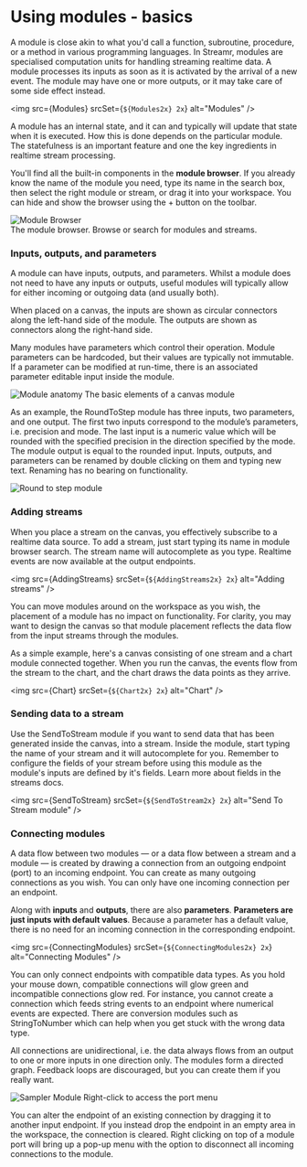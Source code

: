 


# Using modules - basics

A module is close akin to what you'd call a function, subroutine, procedure, or a method in various programming languages. In Streamr, modules are specialised computation units for handling streaming realtime data. A module processes its inputs as soon as it is activated by the arrival of a new event. The module may have one or more outputs, or it may take care of some side effect instead.

<img
  src={Modules}
  srcSet={`${Modules2x} 2x`}
  alt="Modules"
/>

A module has an internal state, and it can and typically will update that state when it is executed. How this is done depends on the particular module. The statefulness is an important feature and one the key ingredients in realtime stream processing.

You'll find all the built-in components in the **module browser**. If you already know the name of the module you need, type its name in the search box, then select the right module or stream, or drag it into your workspace. You can hide and show the browser using the + button on the toolbar.

<div className={docsStyles.mobileImageStretch}>
    <img
    src={ModuleBrowser2x}
    alt="Module Browser"
    />
</div>
<span className={docsStyles.caption}>The module browser. Browse or search for modules and streams.</span>

### Inputs, outputs, and parameters

A module can have inputs, outputs, and parameters. Whilst a module does not need to have any inputs or outputs, useful modules will typically allow for either incoming or outgoing data (and usually both). 

When placed on a canvas, the inputs are shown as circular connectors along the left-hand side of the module. The outputs are shown as connectors along the right-hand side.

Many modules have parameters which control their operation. Module parameters can be hardcoded, but their values are typically not immutable. If a parameter can be modified at run-time, there is an associated parameter editable input inside the module.

<div className={docsStyles.mobileImageStretch}>
    <img
    src={ModuleAnatomy}
    srcSet={`${ModuleAnatomy2x} 2x`}
    alt="Module anatomy"
    />
    <span>The basic elements of a canvas module</span>
</div>

As an example, the RoundToStep module has three inputs, two parameters, and one output. The first two inputs correspond to the module’s parameters, i.e. precision and mode. The last input is a numeric value which will be rounded with the specified precision in the direction specified by the mode. The module output is equal to the rounded input. Inputs, outputs, and parameters can be renamed by double clicking on them and typing new text. Renaming has no bearing on functionality.

<div className={docsStyles.mobileImageStretch}>
    <img
    src={RoundToStep2x}
    alt="Round to step module"
    />
</div>

### Adding streams
When you place a stream on the canvas, you effectively subscribe to a realtime data source. To add a stream, just start typing its name in module browser search. The stream name will autocomplete as you type. Realtime events are now available at the output endpoints.

<img
    src={AddingStreams}
    srcSet={`${AddingStreams2x} 2x`}
    alt="Adding streams"
/>

You can move modules around on the workspace as you wish, the placement of a module has no impact on functionality. For clarity, you may want to design the canvas so that module placement reflects the data flow from the input streams through the modules.

As a simple example, here's a canvas consisting of one stream and a chart module connected together. When you run the canvas, the events flow from the stream to the chart, and the chart draws the data points as they arrive.

<img
    src={Chart}
    srcSet={`${Chart2x} 2x`}
    alt="Chart"
/>

### Sending data to a stream

Use the SendToStream module if you want to send data that has been generated inside the canvas, into a stream. Inside the module, start typing the name of your stream and it will autocomplete for you. Remember to configure the fields of your stream before using this module as the module's inputs are defined by it's fields. Learn more about fields in the <Link to={links.docs.streams.root}>streams docs</Link>.

<img
    src={SendToStream}
    srcSet={`${SendToStream2x} 2x`}
    alt="Send To Stream module"
/>

### Connecting modules

A data flow between two modules — or a data flow between a stream and a module — is created by drawing a connection from an outgoing endpoint (port) to an incoming endpoint. You can create as many outgoing connections as you wish. You can only have one incoming connection per an endpoint.

Along with **inputs** and **outputs**, there are also **parameters**. **Parameters are just inputs with default values**. Because a parameter has a default value, there is no need for an incoming connection in the corresponding endpoint.

<img
    src={ConnectingModules}
    srcSet={`${ConnectingModules2x} 2x`}
    alt="Connecting Modules"
/>

You can only connect endpoints with compatible data types. As you hold your mouse down, compatible connections will glow green and incompatible connections glow red. For instance, you cannot create a connection which feeds string events to an endpoint where numerical events are expected. There are conversion modules such as StringToNumber which can help when you get stuck with the wrong data type.

All connections are unidirectional, i.e. the data always flows from an output to one or more inputs in one direction only. The modules form a directed graph. Feedback loops are discouraged, but you can create them if you really want.

<div className={docsStyles.captionedImage}>
    <img
        src={SamplerModule}
        srcSet={`${SamplerModule2x} 2x`}
        alt="Sampler Module"
    />
    <span>Right-click to access the port menu</span>
</div>

You can alter the endpoint of an existing connection by dragging it to another input endpoint. If you instead drop the endpoint in an empty area in the workspace, the connection is cleared. Right clicking on top of a module port will bring up a pop-up menu with the option to disconnect all incoming connections to the module.
